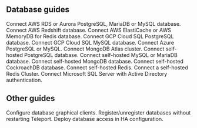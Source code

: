 ## Database guides

<TileSet>
  <Tile icon="cloud" title="AWS RDS & Aurora" href="./guides/rds.mdx">
    Connect AWS RDS or Aurora PostgreSQL, MariaDB or MySQL database.
  </Tile>
  <Tile icon="cloud" title="AWS Redshift" href="./guides/postgres-redshift.mdx">
    Connect AWS Redshift database.
  </Tile>
  <Tile icon="cloud" title="AWS ElastiCache & MemoryDB" href="./guides/redis-aws.mdx">
    Connect AWS ElastiCache or AWS MemoryDB for Redis database.
  </Tile>
  <Tile icon="cloud" title="GCP Cloud SQL PostgreSQL" href="./guides/postgres-cloudsql.mdx">
    Connect GCP Cloud SQL PostgreSQL database.
  </Tile>
  <Tile icon="cloud" title="GCP Cloud SQL MySQL" href="./guides/mysql-cloudsql.mdx">
    Connect GCP Cloud SQL MySQL database.
  </Tile>
  <Tile icon="cloud" title="Azure PostgreSQL & MySQL" href="./guides/azure-postgres-mysql.mdx">
    Connect Azure PostgreSQL or MySQL.
  </Tile>
  <Tile icon="cloud" title="MongoDB Atlas" href="./guides/mongodb-atlas.mdx">
    Connect MongoDB Atlas cluster.
  </Tile>
  <Tile icon="database" title="Self-hosted PostgreSQL" href="./guides/postgres-self-hosted.mdx">
    Connect self-hosted PostgreSQL database.
  </Tile>
  <Tile icon="database" title="Self-hosted MySQL & MariaDB" href="./guides/mysql-self-hosted.mdx">
    Connect self-hosted MySQL or MariaDB database.
  </Tile>
  <Tile icon="database" title="Self-hosted MongoDB" href="./guides/mongodb-self-hosted.mdx">
    Connect self-hosted MongoDB database.
  </Tile>
  <Tile icon="database" title="Self-hosted CockroachDB" href="./guides/cockroachdb-self-hosted.mdx">
    Connect self-hosted CockroachDB database.
  </Tile>
  <Tile icon="database" title="Self-hosted Redis" href="./guides/redis.mdx">
    Connect self-hosted Redis.
  </Tile>
  <Tile icon="database" title="Self-hosted Redis Cluster" href="./guides/redis-cluster.mdx">
    Connect a self-hosted Redis Cluster.
  </Tile>
  <Tile icon="database" title="Active Directory SQL Server (Preview)" href="./guides/sql-server-ad.mdx">
    Connect Microsoft SQL Server with Active Directory authentication.
  </Tile>
</TileSet>

## Other guides

<TileSet>
  <Tile icon="window" title="GUI clients" href="./guides/gui-clients.mdx">
    Configure database graphical clients.
  </Tile>
  <Tile icon="wrench" title="Dynamic Registration" href="./guides/dynamic-registration.mdx">
    Register/unregister databases without restarting Teleport.
  </Tile>
  <Tile icon="integrations" title="High Availability" href="./guides/ha.mdx">
    Deploy database access in HA configuration.
  </Tile>
</TileSet>
